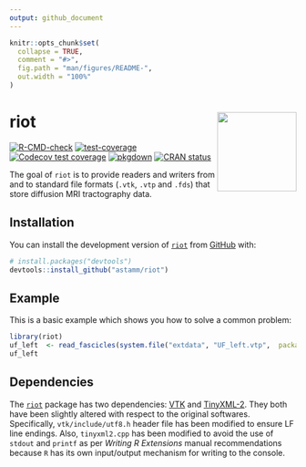 ```yaml
---
output: github_document
---
```


<!-- README.md is generated from README.Rmd. Please edit that file -->

```r
knitr::opts_chunk$set(
  collapse = TRUE,
  comment = "#>",
  fig.path = "man/figures/README-",
  out.width = "100%"
)
```

# riot <img src="man/figures/logo.png" align="right" height="139" />

<!-- badges: start -->
[![R-CMD-check](https://github.com/astamm/riot/workflows/R-CMD-check/badge.svg)](https://github.com/astamm/riot/actions)
[![test-coverage](https://github.com/astamm/riot/workflows/test-coverage/badge.svg)](https://github.com/astamm/riot/actions)
[![Codecov test coverage](https://codecov.io/gh/astamm/riot/branch/master/graph/badge.svg)](https://app.codecov.io/gh/astamm/riot?branch=master)
[![pkgdown](https://github.com/astamm/riot/workflows/pkgdown/badge.svg)](https://github.com/astamm/riot/actions)
[![CRAN status](https://www.r-pkg.org/badges/version/riot)](https://CRAN.R-project.org/package=riot)
<!-- badges: end -->

The goal of `riot` is to provide readers and writers from and to standard file
formats (`.vtk`, `.vtp` and `.fds`) that store diffusion MRI tractography data.

## Installation

You can install the development version of
[`riot`](https://astamm.github.io/riot/) from [GitHub](https://github.com/)
with:

``` r
# install.packages("devtools")
devtools::install_github("astamm/riot")
```

## Example

This is a basic example which shows you how to solve a common problem:

```r
library(riot)
uf_left  <- read_fascicles(system.file("extdata", "UF_left.vtp",  package = "riot"))
uf_left
```

## Dependencies

The [`riot`](https://astamm.github.io/riot/) package has two dependencies: [VTK](https://vtk.org/) and [TinyXML-2](https://github.com/leethomason/tinyxml2). They both have been slightly altered with respect to the original softwares.
Specifically, `vtk/include/utf8.h` header file has been modified to ensure LF line endings. Also, `tinyxml2.cpp` has been modified to avoid the use of `stdout` and `printf` as per *Writing R Extensions* manual recommendations because `R` has its own input/output mechanism for writing to the console.
